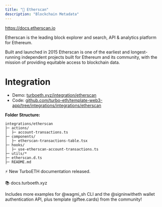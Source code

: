 ```yaml
---
title: "📜 Etherscan"
description: "Blockchain Metadata"
---
```


https://docs.etherscan.io

Etherscan is the leading block explorer and search, API & analytics platform for Ethereum.

Built and launched in 2015 Etherscan is one of the earliest and longest-running independent projects built for Ethereum and its community, with the mission of providing equitable access to blockchain data.

# Integration

- Demo: [turboeth.xyz/integration/etherscan](https://www.turboeth.xyz/integration/etherscan)
- Code: [github.com/turbo-eth/template-web3-app/tree/integrations/integrations/etherscan](https://github.com/turbo-eth/template-web3-app/tree/integrations/integrations/etherscan)

**Folder Structure:**
```
integrations/etherscan
├─ actions/
│  ├─ account-transactions.ts
├─ components/
│  ├─ etherscan-transactions-table.tsx
├─ hooks/
│  ├─ use-etherscan-account-transactions.ts
├─ utils/*
├─ etherscan.d.ts
├─ README.md
```

⚡️ New TurboETH documentation released.

📚 docs.turboeth.xyz

Includes more examples for @wagmi_sh CLI and the @signinwitheth wallet authentication API, plus template (giftee.cards) from the community!